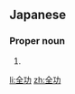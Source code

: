 ==Japanese==
{{ja-kanjitab|ぜん|こう|yomi=o}}

===Proper noun===
{{ja-pos|proper|ぜんこう}}

# {{given name|male|lang=ja|sort=せんこう}}

[[li:全功]]
[[zh:全功]]